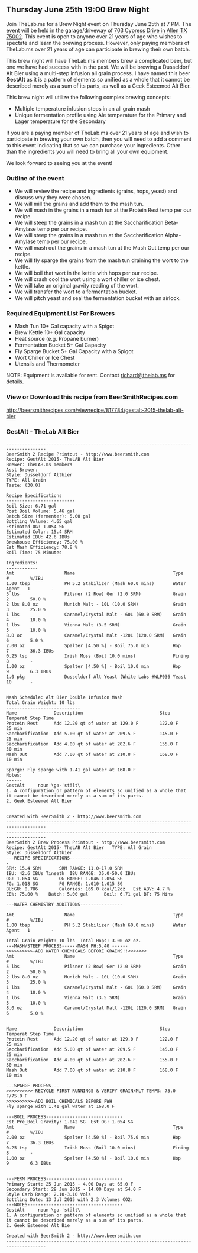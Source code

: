 == Thursday June 25th 19:00 Brew Night ==
Join TheLab.ms for a Brew Night event on Thursday June 25th at 7 PM. The event will be held in the garage/driveway of [https://goo.gl/maps/l7MTr 703 Cypress Drive in Allen TX 75002]. This event is open to anyone over 21 years of age who wishes to spectate and learn the brewing process. However, only paying members of TheLab.ms over 21 years of age can participate in brewing their own batch.


This brew night will have TheLab.ms members brew a complicated beer, but one we have had success with in the past.  We will be brewing a Dusseldorf Alt Bier using a multi-step infusion all grain process.  I have named this beer '''GestAlt''' as it is a pattern of elements so unified as a whole that it cannot be described merely as a sum of its parts, as well as a Geek Esteemed Alt Bier.


This brew night will utilize the following complex brewing concepts:
*Multiple temperature infusion steps in an all grain mash
*Unique fermentation profile using Ale temperature for the Primary and Lager temperature for the Secondary 


If you are a paying member of TheLab.ms over 21 years of age and wish to participate in brewing your own batch, then you will need to add a comment to this event indicating that so we can purchase your ingredients. Other than the ingredients you will need to bring all your own equipment. 


We look forward to seeing you at the event!


=== Outline of the event ===
*We will review the recipe and ingredients (grains, hops, yeast) and discuss why they were chosen.
*We will mill the grains and add them to the mash tun.
*We will mash in the grains in a mash tun at the Protein Rest temp per our recipe.
*We will steep the grains in a mash tun at the Saccharification Beta-Amylase temp per our recipe.
*We will steep the grains in a mash tun at the Saccharification Alpha-Amylase temp per our recipe.
*We will mash out the grains in a mash tun at the Mash Out temp per our recipe.
*We will fly sparge the grains from the mash tun draining the wort to the kettle.
*We will boil that wort in the kettle with hops per our recipe.
*We will crash cool the wort using a wort chiller or ice chest.
*We will take an original gravity reading of the wort.
*We will transfer the wort to a fermentation bucket.
*We will pitch yeast and seal the fermentation bucket with an airlock.


=== Required Equipment List For Brewers ===
*Mash Tun 10+ Gal capacity with a Spigot
*Brew Kettle 10+ Gal capacity 
*Heat source (e.g. Propane burner) 
*Fermentation Bucket 5+ Gal Capacity
*Fly Sparge Bucket 5+ Gal Capacity with a Spigot 
*Wort Chiller or Ice Chest 
*Utensils and Thermometer
NOTE: Equipment is available for rent.  Contact [mailto://richard@thelab.ms richard@thelab.ms] for details.


=== View or Download this recipe from BeerSmithRecipes.com ===
[http://beersmithrecipes.com/viewrecipe/817784/gestalt-2015-thelab-alt-bier http://beersmithrecipes.com/viewrecipe/817784/gestalt-2015-thelab-alt-bier]

=== GestAlt - TheLab Alt Bier ===
<pre>
-------------------------------------------------------------------------------------
BeerSmith 2 Recipe Printout - http://www.beersmith.com
Recipe: GestAlt 2015- TheLAB Alt Bier
Brewer: TheLAB.ms members
Asst Brewer: 
Style: Düsseldorf Altbier
TYPE: All Grain
Taste: (30.0) 

Recipe Specifications
--------------------------
Boil Size: 6.71 gal
Post Boil Volume: 5.46 gal
Batch Size (fermenter): 5.00 gal   
Bottling Volume: 4.65 gal
Estimated OG: 1.054 SG
Estimated Color: 15.4 SRM
Estimated IBU: 42.6 IBUs
Brewhouse Efficiency: 75.00 %
Est Mash Efficiency: 78.8 %
Boil Time: 75 Minutes

Ingredients:
------------
Amt                   Name                                     Type          #        %/IBU         
1.00 tbsp             PH 5.2 Stabilizer (Mash 60.0 mins)       Water Agent   1        -             
5 lbs                 Pilsner (2 Row) Ger (2.0 SRM)            Grain         2        50.0 %        
2 lbs 8.0 oz          Munich Malt - 10L (10.0 SRM)             Grain         3        25.0 %        
1 lbs                 Caramel/Crystal Malt - 60L (60.0 SRM)    Grain         4        10.0 %        
1 lbs                 Vienna Malt (3.5 SRM)                    Grain         5        10.0 %        
8.0 oz                Caramel/Crystal Malt -120L (120.0 SRM)   Grain         6        5.0 %         
2.00 oz               Spalter [4.50 %] - Boil 75.0 min         Hop           7        36.3 IBUs     
0.25 tsp              Irish Moss (Boil 10.0 mins)              Fining        8        -             
1.00 oz               Spalter [4.50 %] - Boil 10.0 min         Hop           9        6.3 IBUs      
1.0 pkg               Dusseldorf Alt Yeast (White Labs #WLP036 Yeast         10       -             


Mash Schedule: Alt Bier Double Infusion Mash
Total Grain Weight: 10 lbs
----------------------------
Name              Description                             Step Temperat Step Time     
Protein Rest      Add 12.20 qt of water at 129.0 F        122.0 F       25 min        
Saccharification  Add 5.00 qt of water at 209.5 F         145.0 F       25 min        
Saccharification  Add 4.00 qt of water at 202.6 F         155.0 F       30 min        
Mash Out          Add 7.00 qt of water at 210.8 F         168.0 F       10 min        

Sparge: Fly sparge with 1.41 gal water at 168.0 F
Notes:
------
GestAlt     noun \gə-ˈstält\
1. A configuration or pattern of elements so unified as a whole that it cannot be described merely as a sum of its parts.
2. Geek Esteemed Alt Bier


Created with BeerSmith 2 - http://www.beersmith.com
-------------------------------------------------------------------------------------
-------------------------------------------------------------------------------------
BeerSmith 2 Brew Process Printout - http://www.beersmith.com
Recipe: GestAlt 2015- TheLAB Alt Bier	TYPE: All Grain
Style: Düsseldorf Altbier
---RECIPE SPECIFICATIONS-----------------------------------------------
SRM: 15.4 SRM		SRM RANGE: 11.0-17.0 SRM
IBU: 42.6 IBUs Tinseth	IBU RANGE: 35.0-50.0 IBUs
OG: 1.054 SG		OG RANGE: 1.046-1.054 SG
FG: 1.018 SG		FG RANGE: 1.010-1.015 SG
BU:GU: 0.786		Calories: 169.0 kcal/12oz	Est ABV: 4.7 %		
EE%: 75.00 %	Batch: 5.00 gal      Boil: 6.71 gal	BT: 75 Mins

---WATER CHEMISTRY ADDITIONS----------------

Amt                   Name                                     Type          #        %/IBU         
1.00 tbsp             PH 5.2 Stabilizer (Mash 60.0 mins)       Water Agent   1        -             

Total Grain Weight: 10 lbs	Total Hops: 3.00 oz oz.
---MASH/STEEP PROCESS------MASH PH:5.40 ------
>>>>>>>>>>-ADD WATER CHEMICALS BEFORE GRAINS!!<<<<<<<
Amt                   Name                                     Type          #        %/IBU         
5 lbs                 Pilsner (2 Row) Ger (2.0 SRM)            Grain         2        50.0 %        
2 lbs 8.0 oz          Munich Malt - 10L (10.0 SRM)             Grain         3        25.0 %        
1 lbs                 Caramel/Crystal Malt - 60L (60.0 SRM)    Grain         4        10.0 %        
1 lbs                 Vienna Malt (3.5 SRM)                    Grain         5        10.0 %        
8.0 oz                Caramel/Crystal Malt -120L (120.0 SRM)   Grain         6        5.0 %         


Name              Description                             Step Temperat Step Time     
Protein Rest      Add 12.20 qt of water at 129.0 F        122.0 F       25 min        
Saccharification  Add 5.00 qt of water at 209.5 F         145.0 F       25 min        
Saccharification  Add 4.00 qt of water at 202.6 F         155.0 F       30 min        
Mash Out          Add 7.00 qt of water at 210.8 F         168.0 F       10 min        

---SPARGE PROCESS---
>>>>>>>>>>-RECYCLE FIRST RUNNINGS & VERIFY GRAIN/MLT TEMPS: 75.0 F/75.0 F
>>>>>>>>>>-ADD BOIL CHEMICALS BEFORE FWH
Fly sparge with 1.41 gal water at 168.0 F

---BOIL PROCESS-----------------------------
Est Pre_Boil Gravity: 1.042 SG	Est OG: 1.054 SG
Amt                   Name                                     Type          #        %/IBU         
2.00 oz               Spalter [4.50 %] - Boil 75.0 min         Hop           7        36.3 IBUs     
0.25 tsp              Irish Moss (Boil 10.0 mins)              Fining        8        -             
1.00 oz               Spalter [4.50 %] - Boil 10.0 min         Hop           9        6.3 IBUs      


---FERM PROCESS-----------------------------
Primary Start: 25 Jun 2015 - 4.00 Days at 65.0 F
Secondary Start: 29 Jun 2015 - 14.00 Days at 54.0 F
Style Carb Range: 2.10-3.10 Vols
Bottling Date: 13 Jul 2015 with 2.3 Volumes CO2: 
---NOTES------------------------------------
GestAlt     noun \gə-ˈstält\
1. A configuration or pattern of elements so unified as a whole that it cannot be described merely as a sum of its parts.
2. Geek Esteemed Alt Bie

Created with BeerSmith 2 - http://www.beersmith.com
-------------------------------------------------------------------------------------

</pre>


